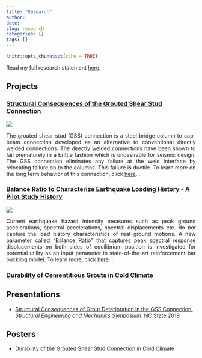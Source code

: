 ```yaml
---
title: "Research"
author:
date: 
slug: research
categories: []
tags: []
---
```


```r
knitr::opts_chunk$set(echo = TRUE)
```

Read my full research statement [here](\projects\2019\04\08\research-statement).

## Projects

### [Structural Consequences of the Grouted Shear Stud Connection](\projects\2019\02\20\structural-consequences-in-gss) 

<img src="\figures\GSSbent.jpg"
style="max-width:40%;min-width:40px;float:center;">

<div style="text-align: justify"> The grouted shear stud (GSS) connection is a steel bridge column to cap-beam connection developed as an alternative to conventional directly welded connections. The directly welded connections have been shown to fail prematurely in a brittle fashion which is undesirable for seismic design. The GSS connection eliminates any failure at the weld interface by relocating failure on to the columns. This failure is ductile. To learn more on the long term behavior of this connection, click [here](\projects\2019\02\20\structural-consequences-in-gss)... </div>


### [Balance Ratio to Characterize Earthquake Loading History - A Pilot Study History](\projects\2019\03\02\balance-ratio-to-characterize-earthquake-loading-history-a-pilot-study)

<img src="\figures\Balanceratio_definition.png"
style="max-width:60%;min-width:40px;float:center;">

<div style="text-align: justify"> Current earthquake hazard intensity measures such as peak ground accelerations, spectral accelerations, spectral displacements etc. do not capture the load history characteristics of real ground motions. A new parameter called "Balance Ratio" that captures peak spectral response displacements on both sides of equilibrium position is investigated for potential utility as an input parameter in state-of-the-art reinforcement bar buckling model. To learn more, click [here](\projects\2019\03\02\balance-ratio-to-characterize-earthquake-loading-history-a-pilot-study)... </div>

### [Durability of Cementitious Grouts in Cold Climate](\projects\2019\03\02\durability-of-cementitious-grouts-in-cold-climate)

## Presentations

* [Structural Consequences of Grout Deterioration in the GSS Connection. _Structural Engineering and Mechanics Symposium_. NC State 2019](\files\SEM_Symposium_2019_March.pdf)

## Posters

* [Durability of the Grouted Shear Stud Connection in Cold Climate](\files\GSSdurability_poster.pdf)